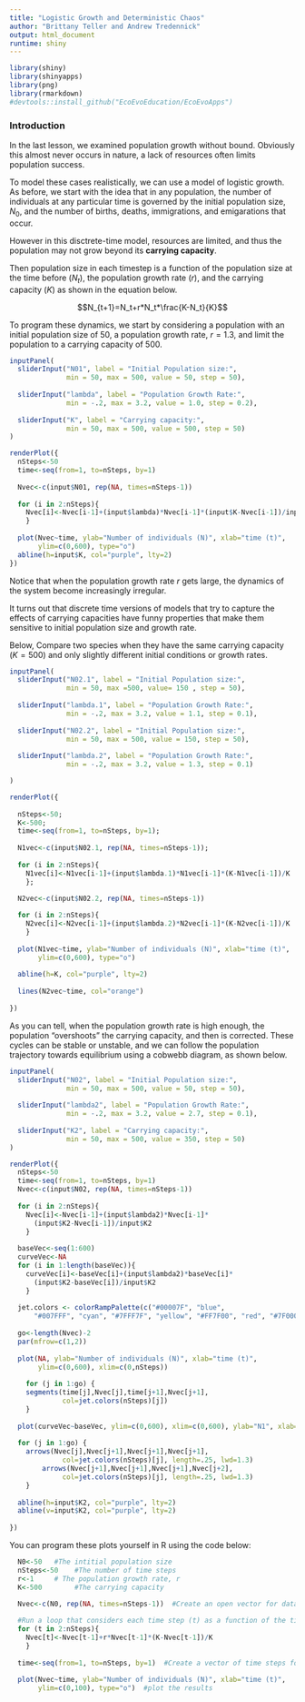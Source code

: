 ```yaml
---
title: "Logistic Growth and Deterministic Chaos"
author: "Brittany Teller and Andrew Tredennick"
output: html_document
runtime: shiny
---
```


```r
library(shiny)
library(shinyapps)
library(png)
library(rmarkdown)
#devtools::install_github("EcoEvoEducation/EcoEvoApps")

```

### Introduction
In the last lesson, we examined population growth without bound. Obviously this almost never occurs in nature, a lack of resources often limits population success. 

To model these cases realistically, we can use a model of logistic growth. As before, we start with the idea that in any population, the number of individuals at any particular time is governed by the initial population size, $N_0$, and the number of births, deaths, immigrations, and emigarations that occur.

However in this disctrete-time model, resources are limited, and thus the population may not grow beyond its **carrying capacity**.

Then population size in each timestep is a function of the population size at the time before ($N_t$), the population growth rate ($r$), and the carrying capacity ($K$) as shown in the equation below.

$$N_{t+1}=N_t+r*N_t*\frac{K-N_t}{K}$$

To program these dynamics, we start by considering a population with an initial population size of 50, a population growth rate, $r=1.3$, and limit the population to a carrying capacity of 500.

```r
inputPanel(
  sliderInput("N01", label = "Initial Population size:",
              min = 50, max = 500, value = 50, step = 50),
  
  sliderInput("lambda", label = "Population Growth Rate:",
              min = -.2, max = 3.2, value = 1.0, step = 0.2),
  
  sliderInput("K", label = "Carrying capacity:",
              min = 50, max = 500, value = 500, step = 50)
)

renderPlot({
  nSteps<-50
  time<-seq(from=1, to=nSteps, by=1)
  
  Nvec<-c(input$N01, rep(NA, times=nSteps-1))
  
  for (i in 2:nSteps){
    Nvec[i]<-Nvec[i-1]+(input$lambda)*Nvec[i-1]*(input$K-Nvec[i-1])/input$K
    }
  
  plot(Nvec~time, ylab="Number of individuals (N)", xlab="time (t)", 
       ylim=c(0,600), type="o")
  abline(h=input$K, col="purple", lty=2)  
})
```

Notice that when the population growth rate $r$ gets large, the dynamics of the system become increasingly irregular. 

It turns out that discrete time versions of models that try to capture the effects of carrying capacities have funny properties that make them sensitive to initial population size and growth rate.

Below, Compare two species when they have the same carrying capacity ($K=500$) and only slightly different initial conditions or growth rates.

```r
inputPanel(
  sliderInput("N02.1", label = "Initial Population size:",
              min = 50, max =500, value= 150 , step = 50),
  
  sliderInput("lambda.1", label = "Population Growth Rate:",
              min = -.2, max = 3.2, value = 1.1, step = 0.1),
  
  sliderInput("N02.2", label = "Initial Population size:",
              min = 50, max = 500, value = 150, step = 50),
  
  sliderInput("lambda.2", label = "Population Growth Rate:",
              min = -.2, max = 3.2, value = 1.3, step = 0.1)

)

renderPlot({
  
  nSteps<-50;
  K<-500;
  time<-seq(from=1, to=nSteps, by=1);
  
  N1vec<-c(input$N02.1, rep(NA, times=nSteps-1));
  
  for (i in 2:nSteps){
    N1vec[i]<-N1vec[i-1]+(input$lambda.1)*N1vec[i-1]*(K-N1vec[i-1])/K
    };

  N2vec<-c(input$N02.2, rep(NA, times=nSteps-1))
  
  for (i in 2:nSteps){
    N2vec[i]<-N2vec[i-1]+(input$lambda.2)*N2vec[i-1]*(K-N2vec[i-1])/K
    }
  
  plot(N1vec~time, ylab="Number of individuals (N)", xlab="time (t)",
       ylim=c(0,600), type="o")
  
  abline(h=K, col="purple", lty=2)
  
  lines(N2vec~time, col="orange")
    
})

```

As you can tell, when the population growth rate is high enough, the population "overshoots" the carrying capacity, and then is corrected. These cycles can be stable or unstable, and we can follow the population trajectory towards equilibrium using a cobwebb diagram, as shown below.

```r
inputPanel(
  sliderInput("N02", label = "Initial Population size:",
              min = 50, max = 500, value = 50, step = 50),
  
  sliderInput("lambda2", label = "Population Growth Rate:",
              min = -.2, max = 3.2, value = 2.7, step = 0.1),
  
  sliderInput("K2", label = "Carrying capacity:",
              min = 50, max = 500, value = 350, step = 50)
)

renderPlot({
  nSteps<-50
  time<-seq(from=1, to=nSteps, by=1)
  Nvec<-c(input$N02, rep(NA, times=nSteps-1))
  
  for (i in 2:nSteps){
    Nvec[i]<-Nvec[i-1]+(input$lambda2)*Nvec[i-1]*
      (input$K2-Nvec[i-1])/input$K2
    }
  
  baseVec<-seq(1:600)
  curveVec<-NA
  for (i in 1:length(baseVec)){
    curveVec[i]<-baseVec[i]+(input$lambda2)*baseVec[i]*
      (input$K2-baseVec[i])/input$K2
    }
  
  jet.colors <- colorRampPalette(c("#00007F", "blue", 
      "#007FFF", "cyan", "#7FFF7F", "yellow", "#FF7F00", "red", "#7F0000"))
  
  go<-length(Nvec)-2
  par(mfrow=c(1,2))
  
  plot(NA, ylab="Number of individuals (N)", xlab="time (t)",
       ylim=c(0,600), xlim=c(0,nSteps))
  
    for (j in 1:go) {
    segments(time[j],Nvec[j],time[j+1],Nvec[j+1], 
             col=jet.colors(nSteps)[j])
    }
  
  plot(curveVec~baseVec, ylim=c(0,600), xlim=c(0,600), ylab="N1", xlab="N2", type="l", lwd=2)
  
  for (j in 1:go) {
    arrows(Nvec[j],Nvec[j+1],Nvec[j+1],Nvec[j+1], 
             col=jet.colors(nSteps)[j], length=.25, lwd=1.3)
        arrows(Nvec[j+1],Nvec[j+1],Nvec[j+1],Nvec[j+2], 
             col=jet.colors(nSteps)[j], length=.25, lwd=1.3)
    }
  
  abline(h=input$K2, col="purple", lty=2)
  abline(v=input$K2, col="purple", lty=2)
  
})

```

You can program these plots yourself in R using the code below:

```r
  
  N0<-50   #The intitial population size
  nSteps<-50    #The number of time steps
  r<-1     # The population growth rate, r
  K<-500        #The carrying capacity

  Nvec<-c(N0, rep(NA, times=nSteps-1))  #Create an open vector for data
  
  #Run a loop that considers each time step (t) as a function of the time step before it (t-1) and r
  for (t in 2:nSteps){
    Nvec[t]<-Nvec[t-1]+r*Nvec[t-1]*(K-Nvec[t-1])/K
    }
  
  time<-seq(from=1, to=nSteps, by=1)  #Create a vector of time steps for plotting
  
  plot(Nvec~time, ylab="Number of individuals (N)", xlab="time (t)", 
       ylim=c(0,100), type="o")  #plot the results

```

